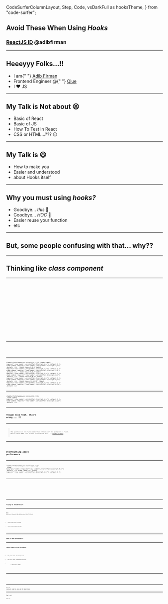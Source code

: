 
  CodeSurferColumnLayout,
  Step,
  Code,
  vsDarkFull as hooksTheme,
} from "code-surfer";

## Avoid These When Using _Hooks_

### [ReactJS ID](http://reactjs.id) @adibfirman

---

## Heeeyyy Folks...!!

<ul>
  <Appear>
    <li>
      I am{" "}
      <a href="https://github.com/adibfirman">
        Adib Firman
      </a>
    </li>
    <li>
      Frontend Engineer @{" "}
      <a href="https://qlue.co.id">Qlue</a>
    </li>
    <li>I ❤️ JS</li>
  </Appear>
</ul>

---

## My Talk is Not about 😫

<ul>
  <Appear>
    <li>Basic of React</li>
    <li>Basic of JS</li>
    <li>How To Test in React</li>
    <li>CSS or HTML...??? 😒</li>
  </Appear>
</ul>

---

## My Talk is 😃

<ul>
  <Appear>
    <li>How to make you</li>
    <li>Easier and understood</li>
    <li>about Hooks itself</li>
  </Appear>
</ul>

---

## Why you must using _hooks?_

<ul>
  <Appear>
    <li>
      Goodbye... <i>this</i> 👋
    </li>
    <li>
      Goodbye... <i>HOC</i> 👋
    </li>
    <li>Easier reuse your function</li>
    <li>etc</li>
  </Appear>
</ul>

---

## But, some people confusing with that... why??

---

## Thinking like _class component_

---

<CodeSurferColumnLayout>
  <Step>
    <Code
      lang="jsx"
      code={
        require("!!raw-loader!./src/pitfall-1/script.0.js")
          .default
      }
    />
  </Step>
  <Step>
    <Code
      lang="jsx"
      code={
        require("!!raw-loader!./src/pitfall-1/script.1.js")
          .default
      }
    />
  </Step>
  <Step>
    <Code
      lang="jsx"
      code={
        require("!!raw-loader!./src/pitfall-1/script.2.js")
          .default
      }
    />
  </Step>
  <Step>
    <Code
      lang="jsx"
      code={
        require("!!raw-loader!./src/pitfall-1/script.3.js")
          .default
      }
    />
  </Step>
  <Step>
    <Code
      lang="jsx"
      code={
        require("!!raw-loader!./src/pitfall-1/script.4.js")
          .default
      }
    />
  </Step>
  <Step>
    <Code
      lang="jsx"
      code={
        require("!!raw-loader!./src/pitfall-1/script.5.js")
          .default
      }
    />
  </Step>
</CodeSurferColumnLayout>

---

<CodeSurferColumnLayout>
  <Step subtitle="It's simple isn't?">
    <Code
      code={
        require("!!raw-loader!./src/pitfall-1/script.5.js")
          .default
      }
    />
  </Step>
</CodeSurferColumnLayout>

---

<CodeSurferColumnLayout sizes={[1, 1]}>
  <Step>
    <Code
      code={
        require("!!raw-loader!./src/pitfall-1/script.5.js")
          .default
      }
    />
    <Code
      code={
        require("!!raw-loader!./src/pitfall-1/script.6.js")
          .default
      }
    />
  </Step>
  <Step>
    <Code
      focus="2,3,4"
      code={
        require("!!raw-loader!./src/pitfall-1/script.5.js")
          .default
      }
    />
    <Code
      code={
        require("!!raw-loader!./src/pitfall-1/script.7.js")
          .default
      }
    />
  </Step>
  <Step>
    <Code
      focus="5,6,7"
      code={
        require("!!raw-loader!./src/pitfall-1/script.5.js")
          .default
      }
    />
    <Code
      code={
        require("!!raw-loader!./src/pitfall-1/script.8.js")
          .default
      }
    />
  </Step>
  <Step>
    <Code
      focus="8,9,10"
      code={
        require("!!raw-loader!./src/pitfall-1/script.5.js")
          .default
      }
    />
    <Code
      code={
        require("!!raw-loader!./src/pitfall-1/script.9.js")
          .default
      }
    />
  </Step>
  <Step>
    <Code
      focus="11,12,13"
      code={
        require("!!raw-loader!./src/pitfall-1/script.5.js")
          .default
      }
    />
    <Code
      code={
        require("!!raw-loader!./src/pitfall-1/script.10.js")
          .default
      }
    />
  </Step>
</CodeSurferColumnLayout>

---

<CodeSurferColumnLayout sizes={[1, 1]}>
  <Step subtitle="It's simple thinking like that, isn't?">
    <Code
      code={
        require("!!raw-loader!./src/pitfall-1/script.5.js")
          .default
      }
    />
    <Code
      code={
        require("!!raw-loader!./src/pitfall-1/script.11.js")
          .default
      }
    />
  </Step>
</CodeSurferColumnLayout>

---

## Though like that, that's wrong....!!!

---

> The question is not "when does this effect run" the question is "with which state does this effect synchronize with"
> -- [@ryanflorence](https://twitter.com/ryanflorence)

---

<!-- ----------------------------------------- 2. pitfalls--------------------------------------- -->

## Overthinking about performance

---

<CodeSurferColumnLayout sizes={[1, 1]}>
  <Step subtitle="Which of these is better for performance?">
    <Code
      lang="jsx"
      code={
        require("!!raw-loader!./src/pitfall-2/script.0.js")
          .default
      }
    />
    <Code
      lang="jsx"
      code={
        require("!!raw-loader!./src/pitfall-2/script.1.js")
          .default
      }
    />
  </Step>
</CodeSurferColumnLayout>

---

<CodeSurferColumnLayout>
  <Step subtitle="some people worry about this component 😵️">
    <Code
      lang="jsx"
      code={
        require("!!raw-loader!./src/pitfall-2/script.2.js")
          .default
      }
    />
  </Step>
  <Step subtitle="1. defined function inside the component">
    <Code
      focus="4,5,6"
      lang="jsx"
      code={
        require("!!raw-loader!./src/pitfall-2/script.2.js")
          .default
      }
    />
  </Step>
  <Step subtitle="2. defined function as props in the component, it can't be optimized">
    <Code
      focus="8"
      lang="jsx"
      code={
        require("!!raw-loader!./src/pitfall-2/script.2.js")
          .default
      }
    />
  </Step>
</CodeSurferColumnLayout>

---

## Trying to Avoid ESlint

---

##### When Hooks was released, CRA adding a new rules for hooks

<ul>
  <Appear>
    <li>react-hooks/rules-of-hooks</li>
    <li>react-hooks/exhaustive-deps</li>
  </Appear>
</ul>

---

## what's the difference?

---

## react-hooks/rules-of-hooks

<ul>
  <Appear>
    <li>Only Call Hooks at the Top Level</li>
    <li>Only Call Hooks from React Functions</li>
    <li>
      <a>s.id/rules-of-hooks</a>
    </li>
  </Appear>
</ul>

---

<CodeSurferColumnLayout>
  <Step subtitle="react-hooks/exhaustive-deps">
    <Code
      lang="jsx"
      code={
        require("!!raw-loader!./src/pitfall-3/script.0.js")
          .default
      }
    />
  </Step>
  <Step subtitle="react-hooks/exhaustive-deps">
    <Code
      lang="jsx"
      code={
        require("!!raw-loader!./src/pitfall-3/script.1.js")
          .default
      }
    />
  </Step>
</CodeSurferColumnLayout>

---

## You not trying to read the docs and FAQ about hooks

---

## That's all

### Thank You
